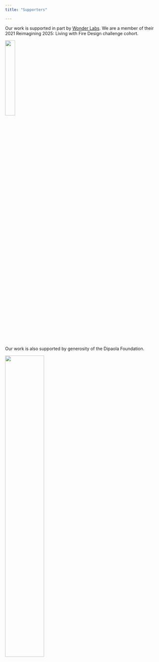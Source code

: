 ```yaml
---
title: "Supporters"

---
```


Our work is supported in part by [Wonder Labs](https://www.wonder-labs.org/). We are a member of their 2021 Reimagining 2025: Living with Fire Design challenge cohort.

![](images/wonderlabs.png){width=25%}


Our work is also supported by generosity of the Dipaola Foundation.

![](images/dipaola.png){width=50%}

